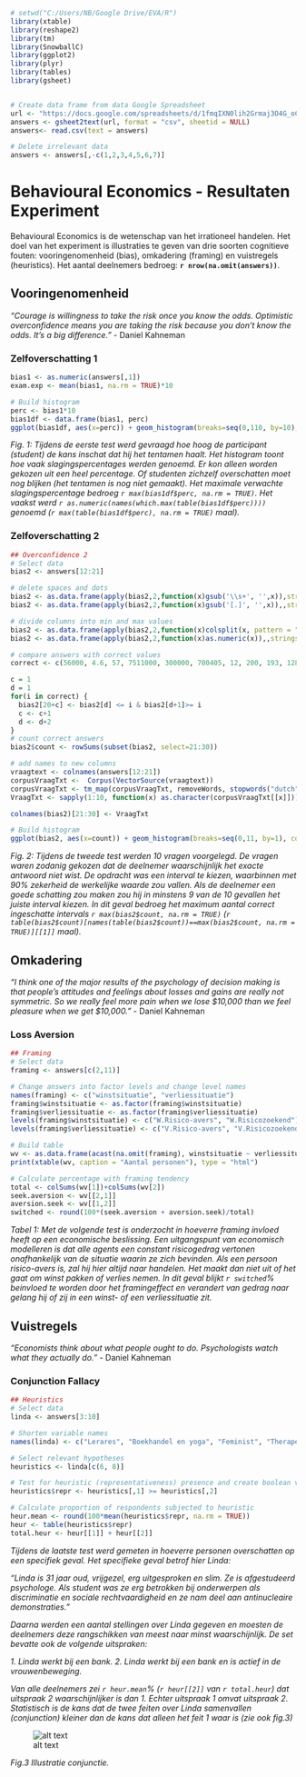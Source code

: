 ```r
# setwd("C:/Users/NB/Google Drive/EVA/R")
library(xtable)
library(reshape2)
library(tm)
library(SnowballC)
library(ggplot2)
library(plyr)
library(tables)
library(gsheet)


# Create data frame from data Google Spreadsheet
url <- "https://docs.google.com/spreadsheets/d/1fmqIXN0lih2Grmaj3O4G_oCG4NSXR-NKUXZ1VNGry70"
answers <- gsheet2text(url, format = "csv", sheetid = NULL)
answers<- read.csv(text = answers)

# Delete irrelevant data
answers <- answers[,-c(1,2,3,4,5,6,7)]
```
Behavioural Economics - Resultaten Experiment
========================================================

Behavioural Economics is de wetenschap van het irrationeel handelen. Het doel van het experiment is illustraties te geven van drie soorten cognitieve fouten: vooringenomenheid (bias), omkadering (framing) en vuistregels (heuristics). Het aantal deelnemers bedroeg: **`r nrow(na.omit(answers))`**.


Vooringenomenheid
-----------------

*"Courage is willingness to take the risk once you know the odds. Optimistic overconfidence means you are taking the risk because you don't know the odds. It's a big difference."* - Daniel Kahneman

### Zelfoverschatting 1

```r
bias1 <- as.numeric(answers[,1])
exam.exp <- mean(bias1, na.rm = TRUE)*10

# Build histogram
perc <- bias1*10
bias1df <- data.frame(bias1, perc)
ggplot(bias1df, aes(x=perc)) + geom_histogram(breaks=seq(0,110, by=10), colour="black", fill="red") + scale_x_discrete(limits=seq(0,110, by=10)) + xlab("Verwachting slagingskans") + ylab("Frequentie")
```

*Fig. 1: Tijdens de eerste test werd gevraagd hoe hoog de participant (student) de kans inschat dat hij het tentamen haalt. Het histogram toont hoe vaak slagingspercentages werden genoemd. Er kon alleen worden gekozen uit een heel percentage. Of studenten zichzelf overschatten moet nog blijken (het tentamen is nog niet gemaakt). Het maximale verwachte slagingspercentage bedroeg `r max(bias1df$perc, na.rm = TRUE)`. Het vaakst werd `r as.numeric(names(which.max(table(bias1df$perc))))` genoemd (`r max(table(bias1df$perc), na.rm = TRUE)` maal).*


### Zelfoverschatting 2

```r
## Overconfidence 2
# Select data
bias2 <- answers[12:21]

# delete spaces and dots
bias2 <- as.data.frame(apply(bias2,2,function(x)gsub('\\s+', '',x)),stringsAsFactors = FALSE)
bias2 <- as.data.frame(apply(bias2,2,function(x)gsub('[.]', '',x)),,stringsAsFactors = FALSE)

# divide columns into min and max values
bias2 <- as.data.frame(apply(bias2,2,function(x)colsplit(x, pattern = "tot", names = c('min', 'max'))),,stringsAsFactors = FALSE)
bias2 <- as.data.frame(apply(bias2,2,function(x)as.numeric(x)),,stringsAsFactors = FALSE)

# compare answers with correct values
correct <- c(56000, 4.6, 57, 7511000, 300000, 700405, 12, 200, 193, 128000)

c = 1
d = 1
for(i in correct) {
  bias2[20+c] <- bias2[d] <= i & bias2[d+1]>= i
  c <- c+1
  d <- d+2
}
# count correct answers
bias2$count <- rowSums(subset(bias2, select=21:30))

# add names to new columns
vraagtext <- colnames(answers[12:21])
corpusVraagTxt <-  Corpus(VectorSource(vraagtext))
corpusVraagTxt <- tm_map(corpusVraagTxt, removeWords, stopwords("dutch"))
VraagTxt <- sapply(1:10, function(x) as.character(corpusVraagTxt[[x]]))

colnames(bias2)[21:30] <- VraagTxt

# Build histogram
ggplot(bias2, aes(x=count)) + geom_histogram(breaks=seq(0,11, by=1), colour="black", fill="red") + scale_x_discrete(limits=seq(0,11, by=1)) + xlab("Aantal correcte intervalllen") + ylab("Frequentie")

```

*Fig. 2: Tijdens de tweede test werden 10 vragen voorgelegd. De vragen waren zodanig gekozen dat de deelnemer waarschijnlijk het exacte antwoord niet wist. De opdracht was een interval te kiezen, waarbinnen met 90% zekerheid de werkelijke waarde zou vallen. Als de deelnemer een goede schatting zou maken zou hij in minstens 9 van de 10 gevallen het juiste interval kiezen. In dit geval bedroeg het maximum aantal correct ingeschatte intervals `r max(bias2$count, na.rm = TRUE)` (`r table(bias2$count)[names(table(bias2$count))==max(bias2$count, na.rm = TRUE)][[1]]` maal).*


Omkadering
-------
*"I think one of the major results of the psychology of decision making is that people's attitudes and feelings about losses and gains are really not symmetric. So we really feel more pain when we lose $10,000 than we feel pleasure when we get $10,000."* - Daniel Kahneman


### Loss Aversion

```r
## Framing
# Select data
framing <- answers[c(2,11)]

# Change answers into factor levels and change level names
names(framing) <- c("winstsituatie", "verliessituatie")
framing$winstsituatie <- as.factor(framing$winstsituatie)
framing$verliessituatie <- as.factor(framing$verliessituatie)
levels(framing$winstsituatie) <- c("W.Risico-avers", "W.Risicozoekend")
levels(framing$verliessituatie) <- c("V.Risico-avers", "V.Risicozoekend")

# Build table
wv <- as.data.frame(acast(na.omit(framing), winstsituatie ~ verliessituatie))
print(xtable(wv, caption = "Aantal personen"), type = "html")

# Calculate percentage with framing tendency
total <- colSums(wv[1])+colSums(wv[2])
seek.aversion <- wv[[2,1]]
aversion.seek <- wv[[1,2]]
switched <- round(100*(seek.aversion + aversion.seek)/total)
```
*Tabel 1: Met de volgende test is onderzocht in hoeverre framing invloed heeft op een economische beslissing. Een uitgangspunt van economisch modelleren is dat alle agents een constant risicogedrag vertonen onafhankelijk van de situatie waarin ze zich bevinden. Als een persoon risico-avers is, zal hij hier altijd naar handelen. Het maakt dan niet uit of het gaat om winst pakken of verlies nemen. In dit geval blijkt `r switched`% beinvloed te worden door het framingeffect en verandert van gedrag naar gelang hij of zij in een winst- of een verliessituatie zit.*


Vuistregels
-------
*"Economists think about what people ought to do. Psychologists watch what they actually do."* - Daniel Kahneman

### Conjunction Fallacy

```r
## Heuristics
# Select data
linda <- answers[3:10]

# Shorten variable names
names(linda) <- c("Lerares", "Boekhandel en yoga", "Feminist", "Therapeut", "VVK", "Bank", "Verzekeringen", "Bank en feminist")

# Select relevant hypotheses
heuristics <- linda[c(6, 8)]

# Test for heuristic (representativeness) presence and create boolean variable
heuristics$repr <- heuristics[,1] >= heuristics[,2]

# Calculate proportion of respondents subjected to heuristic 
heur.mean <- round(100*mean(heuristics$repr, na.rm = TRUE))
heur <- table(heuristics$repr)
total.heur <- heur[[1]] + heur[[2]]
```
*Tijdens de laatste test werd gemeten in hoeverre personen overschatten op een specifiek geval. Het specifieke geval betrof hier Linda:*

*"Linda is 31 jaar oud, vrijgezel, erg uitgesproken en slim. Ze is afgestudeerd psychologe. Als student was ze erg betrokken bij onderwerpen als discriminatie en sociale rechtvaardigheid en ze nam deel aan antinucleaire demonstraties."*

*Daarna werden een aantal stellingen over Linda gegeven en moesten de deelnemers deze rangschikken van meest naar minst waarschijnlijk. De set bevatte ook de volgende uitspraken:*

*1. Linda werkt bij een bank.*
*2. Linda werkt bij een bank en is actief in de vrouwenbeweging.*

*Van alle deelnemers zei `r heur.mean`% (`r heur[[2]]` van `r total.heur`) dat uitspraak 2 waarschijnlijker is dan 1. Echter uitspraak 1 omvat uitspraak 2. Statistisch is de kans dat de twee feiten over Linda samenvallen (conjunction) kleiner dan de kans dat alleen het feit 1 waar is (zie ook fig.3)*

![alt text](figure/Linda.png)

*Fig.3 Illustratie conjunctie.*